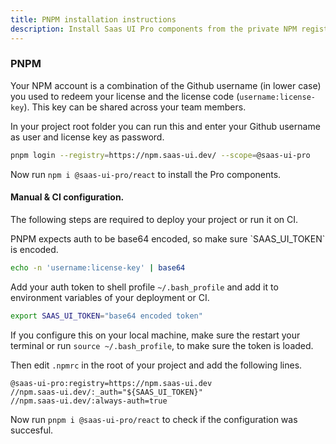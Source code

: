 ```yaml
---
title: PNPM installation instructions
description: Install Saas UI Pro components from the private NPM registry using PNPM.
---
```


### PNPM

Your NPM account is a combination of the Github username (in lower case) you used to redeem your license and the license code (`username:license-key`). This key can be shared across your team members.

<NpmAuthToken />

In your project root folder you can run this and enter your Github username as user and license key as password.

```bash
pnpm login --registry=https://npm.saas-ui.dev/ --scope=@saas-ui-pro
```

Now run `npm i @saas-ui-pro/react` to install the Pro components.

#### Manual & CI configuration.

The following steps are required to deploy your project or run it on CI.

<Info>
  PNPM expects auth to be base64 encoded, so make sure `SAAS_UI_TOKEN` is
  encoded.
</Info>

```bash
echo -n 'username:license-key' | base64
```

Add your auth token to shell profile `~/.bash_profile` and add it to environment variables of your deployment or CI.

```bash
export SAAS_UI_TOKEN="base64 encoded token"
```

If you configure this on your local machine, make sure the restart your terminal
or run `source ~/.bash_profile`, to make sure the token is loaded.

Then edit `.npmrc` in the root of your project and add the following lines.

```
@saas-ui-pro:registry=https://npm.saas-ui.dev
//npm.saas-ui.dev/:_auth="${SAAS_UI_TOKEN}"
//npm.saas-ui.dev/:always-auth=true
```

Now run `pnpm i @saas-ui-pro/react` to check if the configuration was succesful.
